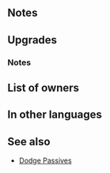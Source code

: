 {{Weapon Infobox
|tagid=SID_流浪の鋭剣
|intID=3177
|image=wep_sw136
|exclusive=1
|weaponType=Sword
|cost=400
|might=16
|range=1
|cooldown=-1
|effect=Accelerates Special trigger (cooldown count-1). At start of combat, if foe's HP ≥ 75%, grants Atk/Spd+5 to unit during combat, and also, if unit's Spd > foe's Spd, grants Special cooldown charge +1 per attack. (Only highest value applied. Does not stack.)
|statModifiers=0,16,0,0,0
|required=-
|refinePaths=default
|refineSP=400
|refineMedals=500
|refineDews=200
|tagidExtraSkill1=一
|effectSkill1=At start of combat, if unit's HP ≥ 25%, grants Atk/Spd+5 to unit during combat, and also, if unit's Spd > foe's Spd, reduces damage from attacks during combat and from area-of-effect Specials (excluding Røkkr area-of-effect Specials) by percentage = difference between stats × 4 (max 40%).
|iconSkill1=Wanderer Blade W.png
|properties=
}}
==Notes==
{{Combat boosts}}
{{CooldownChargePlus}}
==Upgrades==
{{Weapon Upgrade List}}
===Notes===
{{DamagePercentageReduction}}
{{AoEDamageReduction}}

==List of owners==
{{Skill Hero List}}
==In other languages==
{{OtherLanguages
|japanese=流浪の鋭剣
|german=Nomadenklinge
|spanishEU=Hoja viajera
|spanishLA=Hoja viajera
|french=Lame nomade
|italian=Lama vagabonda
|chineseTW=流浪的銳劍
|portuguese=Espada errante
}}
==See also==
{{See also skills|cond=Description LIKE '%if unit\'s Spd > foe\'s Spd%educes damage from%area-of-effect Specials%' AND Description NOT LIKE '%【Dodge】%' AND Exclusive='1'|columns=3}}
* [[Skill families#Dodge|Dodge Passives]]
{{Weapons Navbox}}